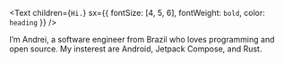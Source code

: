 <Text
  children={`Hi.`}
  sx={{ fontSize: [4, 5, 6], fontWeight: `bold`, color: `heading` }}
/>

I’m Andrei, a software engineer from Brazil who loves programming and open source. My insterest are Android, Jetpack Compose, and Rust.

